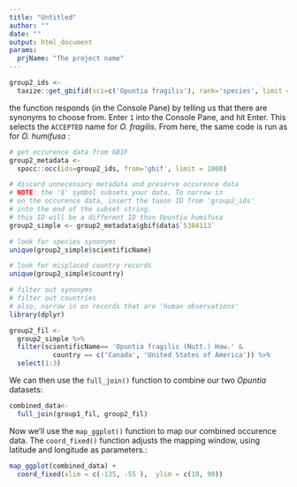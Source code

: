 ```yaml
---
title: "Untitled"
author: ""
date: ""
output: html_document
params: 
  prjName: "The project name"
---
```


```r
group2_ids <- 
  taxize::get_gbifid(sci=c('Opuntia fragilis'), rank='species', limit = 1000)
```

the function responds (in the Console Pane) by telling us that there are synonyms to choose from. Enter `1` into the Console Pane, and hit Enter. This selects the `ACCEPTED` name for _O. fragilis_. From here, the same code is run as for _O. humifusa_ : 

```r

# get occurence data from GBIF                           
group2_metadata <- 
  spocc::occ(ids=group2_ids, from='gbif', limit = 1000)

# discard unnecessary metadata and preserve occurence data
# NOTE: the '$' symbol subsets your data. To narrow in 
# on the occurence data, insert the taxon ID from 'group2_ids' 
# into the end of the subset string.
# this ID will be a different ID than Opuntia humifusa
group2_simple <- group2_metadata$gbif$data$`5384113`

# look for species synonyms
unique(group2_simple$scientificName)

# look for misplaced country records
unique(group2_simple$country)

# filter out synonyms 
# filter out countries
# also, narrow in on records that are 'human observations'
library(dplyr)

group2_fil <-  
  group2_simple %>% 
  filter(scientificName== 'Opuntia fragilis (Nutt.) Haw.' & 
           country == c('Canada', 'United States of America')) %>%
  select(1:3)
```

We can then use the `full_join()` function to combine our two _Opuntia_ datasets:

```r
combined_data<-
  full_join(group1_fil, group2_fil)
```

Now we'll use the `map_ggplot()` function to map our combined occurence data. The `coord_fixed()` function adjusts the mapping window, using latitude and longitude as parameters.:

```r
map_ggplot(combined_data) + 
  coord_fixed(xlim = c(-135, -55 ),  ylim = c(10, 90)) 
```
